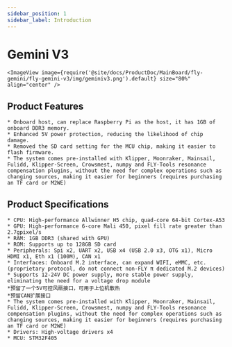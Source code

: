 ```yaml
---
sidebar_position: 1
sidebar_label: Introduction
---
```




# Gemini V3

    <ImageView image={require('@site/docs/ProductDoc/MainBoard/fly-gemini/fly-gemini-v3/img/geminiv3.png').default} size="80%" align="center" />

## Product Features
    * Onboard host, can replace Raspberry Pi as the host, it has 1GB of onboard DDR3 memory.
    * Enhanced 5V power protection, reducing the likelihood of chip damage.
    * Removed the SD card setting for the MCU chip, making it easier to flash firmware.
    * The system comes pre-installed with Klipper, Moonraker, Mainsail, Fulidd, Klipper-Screen, Crowsmest, numpy and FLY-Tools resonance compensation plugins, without the need for complex operations such as changing sources, making it easier for beginners (requires purchasing an TF card or M2WE)


## Product Specifications

    * CPU: High-performance Allwinner H5 chip, quad-core 64-bit Cortex-A53
    * GPU: High-performance 6-core Mali 450, pixel fill rate greater than 2.7gpixel/s
    * RAM: 1GB DDR3 (shared with GPU)
    * ROM: Supports up to 128GB SD card
    * Peripherals: Spi x2, UART x2, USB x4 (USB 2.0 x3, OTG x1), Micro HDMI x1, Eth x1 (100M), CAN x1
    * Interfaces: Onboard M.2 interface, can expand WIFI, eMMC, etc. (proprietary protocol, do not connect non-FLY π dedicated M.2 devices)
    * Supports 12-24V DC power supply, more stable power supply, eliminating the need for a voltage drop module
    *预留了一个5V可控风扇接口，可用于上位机散热
    *预留CAN扩展接口
    * The system comes pre-installed with Klipper, Moonraker, Mainsail, Fulidd, Klipper-Screen, Crowsmest, numpy and FLY-Tools resonance compensation plugins, without the need for complex operations such as changing sources, making it easier for beginners (requires purchasing an TF card or M2WE)
    * Drivers: High-voltage drivers x4
    * MCU: STM32F405